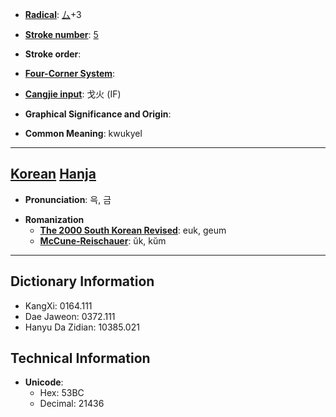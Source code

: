 * '''[[Wiktionary:Chinese radical index| Radical]]''': [[Wiktionary:Chinese radical index 厶|厶]]+3

* '''[[Wiktionary:Chinese total strokes index|Stroke number]]''': [[Wiktionary:Chinese total strokes index 5|5]]

* '''Stroke order''': 

* '''[[Wiktionary:Chinese four corner index|Four-Corner System]]''': 

* '''[[Wiktionary:Chinese Cangjie index|Cangjie input]]''': 戈火 (IF)

* '''Graphical Significance and Origin''': 

* '''Common Meaning''': kwukyel

----

== [[Korean]] [[Hanja]] ==

* '''Pronunciation''': 윽, 금

* '''Romanization'''
** '''[[The 2000 South Korean Revised Romanization|The 2000 South Korean Revised]]''': euk, geum
** '''[[McCune-Reischauer]]''': ŭk, kŭm

----

== Dictionary Information ==

* KangXi: 0164.111
* Dae Jaweon: 0372.111
* Hanyu Da Zidian: 10385.021

== Technical Information ==

* '''Unicode''':
** Hex: 53BC
** Decimal: 21436